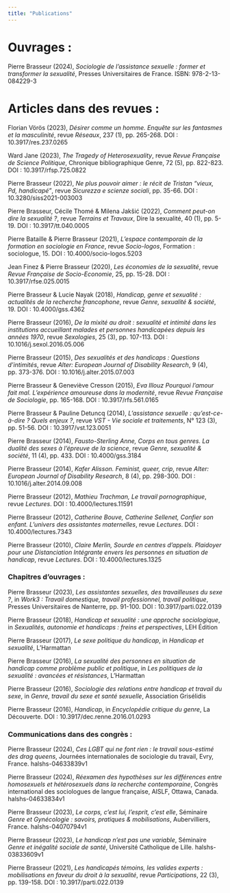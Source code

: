 ```yaml
---
title: "Publications"
---
```


# **Ouvrages :**

Pierre Brasseur (2024), *Sociologie de l'assistance sexuelle : former et
transformer la sexualité*, Presses Universitaires de France. ISBN:
978-2-13-084229-3

# **Articles dans des revues :**

Florian Vörös (2023), *Désirer comme un homme. Enquête sur les fantasmes
et la masculinité*, revue *Réseaux*, 237 (1), pp. 265-268. DOI :
10.3917/res.237.0265

Ward Jane (2023), *The Tragedy of Heterosexuality*, revue *Revue
Française de Science Politique*, Chronique bibliographique Genre, 72
(5), pp. 822-823. DOI : 10.3917/rfsp.725.0822

Pierre Brasseur (2022), *Ne plus pouvoir aimer : le récit de Tristan
"vieux, Pd, handicapé"*, revue *Sicurezza e scienze sociali*, pp. 35-66.
DOI : 10.3280/siss2021-003003

Pierre Brasseur, Cécile Thomé & Milena Jakšić (2022), *Comment peut-on
dire la sexualité ?*, revue *Terrains et Travaux*, Dire la sexualité, 40
(1), pp. 5-19. DOI : 10.3917/tt.040.0005

Pierre Bataille & Pierre Brasseur (2021), *L’espace contemporain de la
formation en sociologie en France*, revue *Socio-logos*, Formation :
sociologue, 15. DOI : 10.4000/socio-logos.5203

Jean Finez & Pierre Brasseur (2020), *Les économies de la sexualité*,
revue *Revue Française de Socio-Economie*, 25, pp. 15-28. DOI :
10.3917/rfse.025.0015

Pierre Brasseur & Lucie Nayak (2018), *Handicap, genre et sexualité :
actualités de la recherche francophone*, revue *Genre, sexualité &
société*, 19. DOI : 10.4000/gss.4362

Pierre Brasseur (2016), *De la mixité au droit : sexualité et intimité
dans les institutions accueillant malades et personnes handicapées
depuis les années 1970*, revue *Sexologies*, 25 (3), pp. 107-113. DOI :
10.1016/j.sexol.2016.05.006

Pierre Brasseur (2015), *Des sexualités et des handicaps : Questions
d’intimités*, revue *Alter: European Journal of Disability Research*, 9
(4), pp. 373-376. DOI : 10.1016/j.alter.2015.07.003

Pierre Brasseur & Geneviève Cresson (2015), *Eva Illouz Pourquoi l’amour
fait mal. L’expérience amoureuse dans la modernité*, revue *Revue
Française de Sociologie*, pp. 165-168. DOI : 10.3917/rfs.561.0165

Pierre Brasseur & Pauline Detuncq (2014), *L’assistance sexuelle :
qu’est-ce-à-dire ? Quels enjeux ?*, revue *VST - Vie sociale et
traitements*, N° 123 (3), pp. 51-56. DOI : 10.3917/vst.123.0051

Pierre Brasseur (2014), *Fausto-Sterling Anne, Corps en tous genres. La
dualité des sexes à l’épreuve de la science*, revue *Genre, sexualité &
société*, 11 (4), pp. 433. DOI : 10.4000/gss.3184

Pierre Brasseur (2014), *Kafer Alisson. Feminist, queer, crip*, revue
*Alter: European Journal of Disability Research*, 8 (4), pp. 298-300.
DOI : 10.1016/j.alter.2014.09.008

Pierre Brasseur (2012), *Mathieu Trachman, Le travail pornographique*,
revue *Lectures*. DOI : 10.4000/lectures.11591

Pierre Brasseur (2012), *Catherine Bouve, Catherine Sellenet, Confier
son enfant. L’univers des assistantes maternelles*, revue *Lectures*.
DOI : 10.4000/lectures.7343

Pierre Brasseur (2010), *Claire Merlin, Sourde en centres d'appels.
Plaidoyer pour une Distanciation Intégrante envers les personnes en
situation de handicap*, revue *Lectures*. DOI : 10.4000/lectures.1325

### **Chapitres d'ouvrages :**

Pierre Brasseur (2023), *Les assistantes sexuelles, des travailleuses du
sexe ?*, in *Work3 : Travail domestique, travail professionnel, travail
politique*, Presses Universitaires de Nanterre, pp. 91-100. DOI :
10.3917/parti.022.0139

Pierre Brasseur (2018), *Handicap et sexualité : une approche
sociologique*, in *Sexualités, autonomie et handicaps : freins et
perspectives*, LEH Édition

Pierre Brasseur (2017), *Le sexe politique du handicap*, in *Handicap et
sexualité*, L’Harmattan

Pierre Brasseur (2016), *La sexualité des personnes en situation de
handicap comme problème public et politique*, in *Les politiques de la
sexualité : avancées et résistances*, L’Harmattan

Pierre Brasseur (2016), *Sociologie des relations entre handicap et
travail du sexe*, in *Genre, travail du sexe et santé sexuelle*,
Association Grisélidis

Pierre Brasseur (2016), *Handicap*, in *Encyclopédie critique du genre*,
La Découverte. DOI : 10.3917/dec.renne.2016.01.0293

### **Communications dans des congrès :**

Pierre Brasseur (2024), *Ces LGBT qui ne font rien : le travail
sous-estimé des drag queens*, Journées internationales de sociologie du
travail, Evry, France. halshs-04633839v1

Pierre Brasseur (2024), *Réexamen des hypothèses sur les différences
entre homosexuels et hétérosexuels dans la recherche contemporaine*,
Congrès international des sociologues de langue française, AISLF,
Ottawa, Canada. halshs-04633834v1

Pierre Brasseur (2023), *Le corps, c’est lui, l’esprit, c’est elle*,
Séminaire *Genre et Gynécologie : savoirs, pratiques & mobilisations*,
Aubervilliers, France. halshs-04070794v1

Pierre Brasseur (2023), *Le handicap n’est pas une variable*, Séminaire
*Genre et inégalité sociale de santé*, Université Catholique de Lille.
halshs-03833609v1

Pierre Brasseur (2021), *Les handicapés témoins, les valides experts :
mobilisations en faveur du droit à la sexualité*, revue
*Participations*, 22 (3), pp. 139-158. DOI : 10.3917/parti.022.0139
